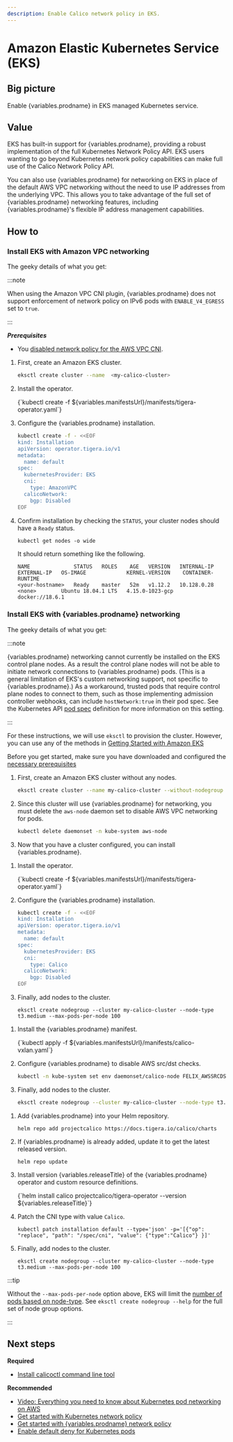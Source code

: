```yaml
---
description: Enable Calico network policy in EKS.
---
```



# Amazon Elastic Kubernetes Service (EKS)


## Big picture

Enable {variables.prodname} in EKS managed Kubernetes service.

## Value

EKS has built-in support for {variables.prodname}, providing a robust implementation of the full Kubernetes Network Policy API. EKS users wanting to go beyond Kubernetes network policy capabilities can make full use of the Calico Network Policy API.

You can also use {variables.prodname} for networking on EKS in place of the default AWS VPC networking without the need to use IP addresses from the underlying VPC. This allows you to take advantage of the full set of {variables.prodname} networking features, including {variables.prodname}'s flexible IP address management capabilities.

## How to

### Install EKS with Amazon VPC networking

The geeky details of what you get:

<GeekDetails
  prodname={variables.prodname}
  details='Policy:Calico,IPAM:AWS,CNI:AWS,Overlay:No,Routing:VPC Native,Datastore:Kubernetes'
/>

:::note

When using the Amazon VPC CNI plugin, {variables.prodname} does not support enforcement of network policy on IPv6 pods with `ENABLE_V4_EGRESS` set to `true`.

:::

***Prerequisites***

* You [disabled network policy for the AWS VPC CNI](https://docs.aws.amazon.com/eks/latest/userguide/network-policy-disable.html). 

1. First, create an Amazon EKS cluster.

   ```bash
   eksctl create cluster --name  <my-calico-cluster>
   ```

1. Install the operator.

   <CodeBlock language='bash'>
   {`kubectl create -f ${variables.manifestsUrl}/manifests/tigera-operator.yaml`}
   </CodeBlock>

1. Configure the {variables.prodname} installation.

   ```bash
   kubectl create -f - <<EOF
   kind: Installation
   apiVersion: operator.tigera.io/v1
   metadata:
     name: default
   spec:
     kubernetesProvider: EKS
     cni:
       type: AmazonVPC
     calicoNetwork:
       bgp: Disabled
   EOF
   ```

1. Confirm installation by checking the `STATUS`, your cluster nodes should have a `Ready` status.

   ```
   kubectl get nodes -o wide
   ```

   It should return something like the following.

   ```
   NAME              STATUS   ROLES    AGE   VERSION   INTERNAL-IP   EXTERNAL-IP   OS-IMAGE             KERNEL-VERSION    CONTAINER-RUNTIME
   <your-hostname>   Ready    master   52m   v1.12.2   10.128.0.28   <none>        Ubuntu 18.04.1 LTS   4.15.0-1023-gcp   docker://18.6.1
   ```

### Install EKS with {variables.prodname} networking

The geeky details of what you get:

<GeekDetails
  prodname={variables.prodname}
  details='Policy:Calico,IPAM:Calico,CNI:Calico,Overlay:VXLAN,Routing:Calico,Datastore:Kubernetes'
/>

:::note

{variables.prodname} networking cannot currently be installed on the EKS control plane nodes. As a result the control plane nodes
will not be able to initiate network connections to {variables.prodname} pods. (This is a general limitation of EKS's custom networking support,
not specific to {variables.prodname}.) As a workaround, trusted pods that require control plane nodes to connect to them, such as those implementing
admission controller webhooks, can include `hostNetwork:true` in their pod spec. See the Kubernetes API
[pod spec](https://kubernetes.io/docs/reference/kubernetes-api/workload-resources/pod-v1/#PodSpec)
definition for more information on this setting.

:::

For these instructions, we will use `eksctl` to provision the cluster. However, you can use any of the methods in [Getting Started with Amazon EKS](https://docs.aws.amazon.com/eks/latest/userguide/getting-started.html)

Before you get started, make sure you have downloaded and configured the [necessary prerequisites](https://docs.aws.amazon.com/eks/latest/userguide/getting-started-eksctl.html#eksctl-prereqs)

1. First, create an Amazon EKS cluster without any nodes.

   ```bash
   eksctl create cluster --name my-calico-cluster --without-nodegroup
   ```

1. Since this cluster will use {variables.prodname} for networking, you must delete the `aws-node` daemon set to disable AWS VPC networking for pods.

   ```bash
   kubectl delete daemonset -n kube-system aws-node
   ```

1. Now that you have a cluster configured, you can install {variables.prodname}.

<Tabs>
<TabItem label="Operator" value="Operator-0">

1. Install the operator.

   <CodeBlock language='bash'>
   {`kubectl create -f ${variables.manifestsUrl}/manifests/tigera-operator.yaml`}
   </CodeBlock>

1. Configure the {variables.prodname} installation.

   ```bash
   kubectl create -f - <<EOF
   kind: Installation
   apiVersion: operator.tigera.io/v1
   metadata:
     name: default
   spec:
     kubernetesProvider: EKS
     cni:
       type: Calico
     calicoNetwork:
       bgp: Disabled
   EOF
   ```

1. Finally, add nodes to the cluster.

   ```batch
   eksctl create nodegroup --cluster my-calico-cluster --node-type t3.medium --max-pods-per-node 100
   ```

</TabItem>
<TabItem label="Manifest" value="Manifest-1">

1. Install the {variables.prodname} manifest.

   <CodeBlock language='bash'>
   {`kubectl apply -f ${variables.manifestsUrl}/manifests/calico-vxlan.yaml`}
   </CodeBlock>

1. Configure {variables.prodname} to disable AWS src/dst checks.

   ```bash
   kubectl -n kube-system set env daemonset/calico-node FELIX_AWSSRCDSTCHECK=Disable
   ```

1. Finally, add nodes to the cluster.

   ```bash
   eksctl create nodegroup --cluster my-calico-cluster --node-type t3.medium --max-pods-per-node 100
   ```

</TabItem>
<TabItem label="Helm" value="Helm-2">

1. Add {variables.prodname} into your Helm repository.

    ```batch
    helm repo add projectcalico https://docs.tigera.io/calico/charts
    ```

1. If {variables.prodname} is already added, update it to get the latest released version.

    ```batch
    helm repo update
    ```

1. Install version {variables.releaseTitle} of the {variables.prodname} operator and custom resource definitions.

    <CodeBlock language='batch'>
    {`helm install calico projectcalico/tigera-operator --version ${variables.releaseTitle}`}
    </CodeBlock>

1. Patch the CNI type with value `Calico`.

    ```batch
    kubectl patch installation default --type='json' -p='[{"op": "replace", "path": "/spec/cni", "value": {"type":"Calico"} }]'
    ```

1. Finally, add nodes to the cluster.

    ```batch
    eksctl create nodegroup --cluster my-calico-cluster --node-type t3.medium --max-pods-per-node 100
    ```

</TabItem>
</Tabs>

:::tip

   Without the `--max-pods-per-node` option above, EKS will limit the [number of pods based on node-type](https://github.com/awslabs/amazon-eks-ami/blob/main/nodeadm/internal/kubelet/eni-max-pods.txt). See `eksctl create nodegroup --help` for the full set of node group options.

:::

## Next steps

**Required**

- [Install calicoctl command line tool](../../../operations/calicoctl/install.mdx)

**Recommended**

- [Video: Everything you need to know about Kubernetes pod networking on AWS](https://www.projectcalico.org/everything-you-need-to-know-about-kubernetes-pod-networking-on-aws/)
- [Get started with Kubernetes network policy](../../../network-policy/get-started/kubernetes-policy/kubernetes-network-policy.mdx)
- [Get started with {variables.prodname} network policy](../../../network-policy/get-started/calico-policy/calico-network-policy.mdx)
- [Enable default deny for Kubernetes pods](../../../network-policy/get-started/kubernetes-default-deny.mdx)
